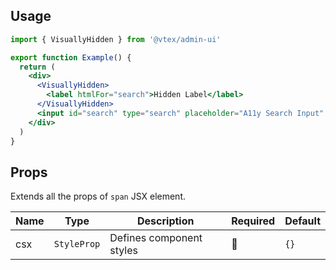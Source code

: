 
<Section>

## Usage

```jsx
import { VisuallyHidden } from '@vtex/admin-ui'

export function Example() {
  return (
    <div>
      <VisuallyHidden>
        <label htmlFor="search">Hidden Label</label>
      </VisuallyHidden>
      <input id="search" type="search" placeholder="A11y Search Input" />
    </div>
  )
}
```

</Section>

<Section hasExplanation>

## Props

Extends all the props of `span` JSX element.

| Name | Type        | Description              | Required | Default |
| ---- | ----------- | ------------------------ | -------- | ------- |
| csx  | `StyleProp` | Defines component styles | 🚫       | `{}`    |

</Section>
